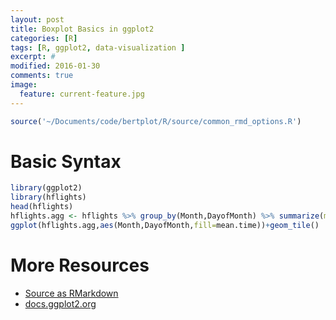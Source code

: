 ```yaml
---
layout: post
title: Boxplot Basics in ggplot2
categories: [R]
tags: [R, ggplot2, data-visualization ]
excerpt: #
modified: 2016-01-30
comments: true
image:
  feature: current-feature.jpg
---
```



```r
source('~/Documents/code/bertplot/R/source/common_rmd_options.R')
```

# Basic Syntax

```r
library(ggplot2)
library(hflights)
head(hflights)
hflights.agg <- hflights %>% group_by(Month,DayofMonth) %>% summarize(mean.time=mean(DepDelay,na.rm=TRUE))
ggplot(hflights.agg,aes(Month,DayofMonth,fill=mean.time))+geom_tile()
```



# More Resources
- [Source as RMarkdown](https://github.com/rweyant/bertplot/tree/master/R/tutorials/ggplot-heatmap/ggplot-heatmap.Rmd)
- [docs.ggplot2.org](http://docs.ggplot2.org/current/geom_tile.html)
